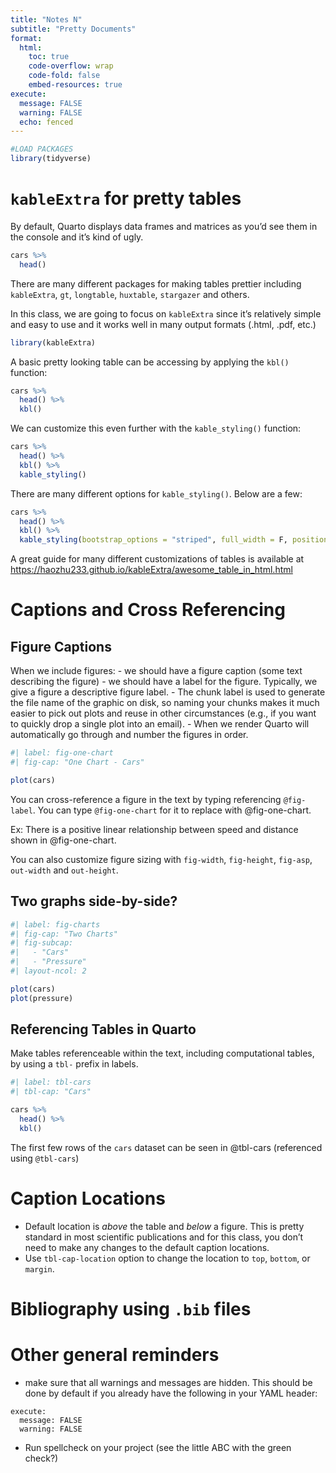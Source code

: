 ```yaml
---
title: "Notes N"
subtitle: "Pretty Documents"
format:
  html:
    toc: true
    code-overflow: wrap
    code-fold: false
    embed-resources: true
execute: 
  message: FALSE
  warning: FALSE
  echo: fenced
---
```


```r
#LOAD PACKAGES
library(tidyverse)
```

# `kableExtra` for pretty tables

By default, Quarto displays data frames and matrices as you’d see them in the console and it's kind of ugly.  

```r
cars %>% 
  head()
```

There are many different packages for making tables prettier including `kableExtra`, `gt`, `longtable`, `huxtable`, `stargazer` and others. 

In this class, we are going to focus on `kableExtra` since it's relatively simple and easy to use and it works well in many output formats (.html, .pdf, etc.)

```r
library(kableExtra)
```

A basic pretty looking table can be accessing by applying the `kbl()` function:

```r
cars %>% 
  head() %>% 
  kbl()
```
We can customize this even further with the `kable_styling()` function: 

```r
cars %>% 
  head() %>% 
  kbl() %>% 
  kable_styling()
```

There are many different options for `kable_styling()`. Below are a few:  

```r
cars %>% 
  head() %>% 
  kbl() %>% 
  kable_styling(bootstrap_options = "striped", full_width = F, position = "float_right")
```

A great guide for many different customizations of tables is available at [https://haozhu233.github.io/kableExtra/awesome_table_in_html.html](https://haozhu233.github.io/kableExtra/awesome_table_in_html.html)

# Captions and Cross Referencing

## Figure Captions

When we include figures: 
- we should have a figure caption (some text describing the figure)
- we should have a label for the figure. Typically, we give a figure a descriptive figure label.
    -  The chunk label is used to generate the file name of the graphic on disk, so naming your chunks makes it much easier to pick out plots and reuse in other circumstances (e.g., if you want to quickly drop a single plot into an email).
    - When we render Quarto will automatically go through and number the figures in order. 

```r
#| label: fig-one-chart
#| fig-cap: "One Chart - Cars"

plot(cars)
```

You can cross-reference a figure in the text by typing referencing `@fig-label`. You can type `@fig-one-chart` for it to replace with @fig-one-chart. 

Ex: There is a positive linear relationship between speed and distance shown in @fig-one-chart. 

You can also customize figure sizing with `fig-width`, `fig-height`, `fig-asp`, `out-width` and `out-height`. 

## Two graphs side-by-side?

```r
#| label: fig-charts
#| fig-cap: "Two Charts"
#| fig-subcap: 
#|   - "Cars"
#|   - "Pressure"
#| layout-ncol: 2

plot(cars)
plot(pressure)
```


## Referencing Tables in Quarto 

Make tables referenceable within the text, including computational tables, by using a `tbl-` prefix in labels.

```r
#| label: tbl-cars
#| tbl-cap: "Cars"

cars %>% 
  head() %>% 
  kbl()
```
The first few rows of the `cars` dataset can be seen in @tbl-cars (referenced using `@tbl-cars`)

# Caption Locations

- Default location is *above* the table and *below* a figure. This is pretty standard in most scientific publications and for this class, you don't need to make any changes to the default caption locations. 
- Use `tbl-cap-location` option to change the location to `top`, `bottom`, or `margin`.

# Bibliography using `.bib` files




# Other general reminders

- make sure that all warnings and messages are hidden. This should be done by default if you already have the following in your YAML header:

```
execute: 
  message: FALSE
  warning: FALSE
```

- Run spellcheck on your project (see the little ABC with the green check?)














